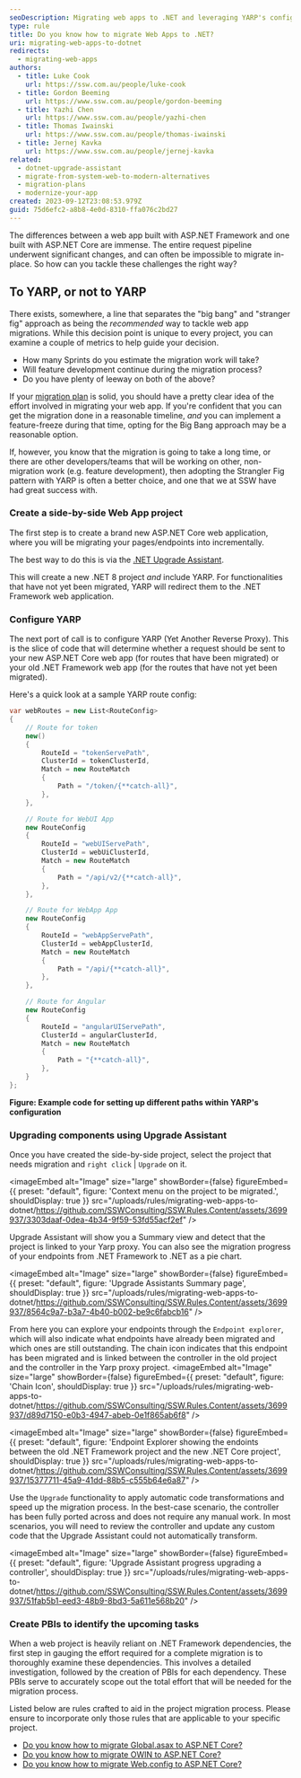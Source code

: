 ```yaml
---
seoDescription: Migrating web apps to .NET and leveraging YARP's configuration and Upgrade Assistant for a seamless transition.
type: rule
title: Do you know how to migrate Web Apps to .NET?
uri: migrating-web-apps-to-dotnet
redirects:
  - migrating-web-apps
authors:
  - title: Luke Cook
    url: https://ssw.com.au/people/luke-cook
  - title: Gordon Beeming
    url: https://www.ssw.com.au/people/gordon-beeming
  - title: Yazhi Chen
    url: https://www.ssw.com.au/people/yazhi-chen
  - title: Thomas Iwainski
    url: https://www.ssw.com.au/people/thomas-iwainski
  - title: Jernej Kavka
    url: https://www.ssw.com.au/people/jernej-kavka
related:
  - dotnet-upgrade-assistant
  - migrate-from-system-web-to-modern-alternatives
  - migration-plans
  - modernize-your-app
created: 2023-09-12T23:08:53.979Z
guid: 75d6efc2-a8b8-4e0d-8310-ffa076c2bd27
---
```


The differences between a web app built with ASP.NET Framework and one built with ASP.NET Core are immense. The entire request pipeline underwent significant changes, and can often be impossible to migrate in-place. So how can you tackle these challenges the right way?
## To YARP, or not to YARP

There exists, somewhere, a line that separates the "big bang" and "stranger fig" approach as being the _recommended_ way to tackle web app migrations. While this decision point is unique to every project, you can examine a couple of metrics to help guide your decision.

* How many Sprints do you estimate the migration work will take?
* Will feature development continue during the migration process?
* Do you have plenty of leeway on both of the above?

If your [migration plan](/migration-plans) is solid, you should have a pretty clear idea of the effort involved in migrating your web app. If you're confident that you can get the migration done in a reasonable timeline, _and_ you can implement a feature-freeze during that time, opting for the Big Bang approach may be a reasonable option.

If, however, you know that the migration is going to take a long time, or there are other developers/teams that will be working on other, non-migration work (e.g. feature development), then adopting the Strangler Fig pattern with YARP is often a better choice, and one that we at SSW have had great success with.

### Create a side-by-side Web App project

The first step is to create a brand new ASP.NET Core web application, where you will be migrating your pages/endpoints into incrementally.

The best way to do this is via the [.NET Upgrade Assistant](https://dotnet.microsoft.com/en-us/platform/upgrade-assistant).

This will create a new .NET 8 project _and_ include YARP. For functionalities that have not yet been migrated, YARP will redirect them to the .NET Framework web application.

### Configure YARP

The next port of call is to configure YARP (Yet Another Reverse Proxy). This is the slice of code that will determine whether a request should be sent to your new ASP.NET Core web app (for routes that have been migrated) or your old .NET Framework web app (for the routes that have not yet been migrated).

Here's a quick look at a sample YARP route config:

```csharp
var webRoutes = new List<RouteConfig>
{
    // Route for token
    new()
    {
        RouteId = "tokenServePath",
        ClusterId = tokenClusterId,
        Match = new RouteMatch
        {
            Path = "/token/{**catch-all}",
        },
    },

    // Route for WebUI App
    new RouteConfig
    {
        RouteId = "webUIServePath",
        ClusterId = webUiClusterId,
        Match = new RouteMatch
        {
            Path = "/api/v2/{**catch-all}",
        },
    },

    // Route for WebApp App
    new RouteConfig
    {
        RouteId = "webAppServePath",
        ClusterId = webAppClusterId,
        Match = new RouteMatch
        {
            Path = "/api/{**catch-all}",
        },
    },

    // Route for Angular
    new RouteConfig
    {
        RouteId = "angularUIServePath",
        ClusterId = angularClusterId,
        Match = new RouteMatch
        {
            Path = "{**catch-all}",
        },
    }
};

```

**Figure: Example code for setting up different paths within YARP's configuration**

### Upgrading components using Upgrade Assistant

Once you have created the side-by-side project, select the project that needs migration and `right click` | `Upgrade` on it.


<imageEmbed
  alt="Image"
  size="large"
  showBorder={false}
  figureEmbed={{
    preset: "default",
    figure: 'Context menu on the project to be migrated.',
    shouldDisplay: true
  }}
  src="/uploads/rules/migrating-web-apps-to-dotnet/https://github.com/SSWConsulting/SSW.Rules.Content/assets/3699937/3303daaf-0dea-4b34-9f59-53fd55acf2ef"
/>

Upgrade Assistant will show you a Summary view and detect that the project is linked to your Yarp proxy.
You can also see the migration progress of your endpoints from .NET Framework to .NET as a pie chart.


<imageEmbed
  alt="Image"
  size="large"
  showBorder={false}
  figureEmbed={{
    preset: "default",
    figure: 'Upgrade Assistants Summary page',
    shouldDisplay: true
  }}
  src="/uploads/rules/migrating-web-apps-to-dotnet/https://github.com/SSWConsulting/SSW.Rules.Content/assets/3699937/8564c9a7-b3a7-4b40-b002-be9c6fabcb16"
/>

From here you can explore your endpoints through the `Endpoint explorer`, which will also indicate what endpoints have already been migrated and which ones are still outstanding.
The chain icon indicates that this endpoint has been migrated and is linked between the controller in the old project and the controller in the Yarp proxy project. 
<imageEmbed
  alt="Image"
  size="large"
  showBorder={false}
  figureEmbed={{
    preset: "default",
    figure: 'Chain Icon',
    shouldDisplay: true
  }}
  src="/uploads/rules/migrating-web-apps-to-dotnet/https://github.com/SSWConsulting/SSW.Rules.Content/assets/3699937/d89d7150-e0b3-4947-abeb-0e1f865ab6f8"
/>


<imageEmbed
  alt="Image"
  size="large"
  showBorder={false}
  figureEmbed={{
    preset: "default",
    figure: 'Endpoint Explorer showing the endoints between the old .NET Framework project and the new .NET Core project',
    shouldDisplay: true
  }}
  src="/uploads/rules/migrating-web-apps-to-dotnet/https://github.com/SSWConsulting/SSW.Rules.Content/assets/3699937/15377711-45a9-41dd-88b5-c555b64e6a87"
/>

Use the `Upgrade` functionality to apply automatic code transformations and speed up the migration process.
In the best-case scenario, the controller has been fully ported across and does not require any manual work.
In most scenarios, you will need to review the controller and update any custom code that the Upgrade Assistant could not automatically transform.


<imageEmbed
  alt="Image"
  size="large"
  showBorder={false}
  figureEmbed={{
    preset: "default",
    figure: 'Upgrade Assistant progress upgrading a controller',
    shouldDisplay: true
  }}
  src="/uploads/rules/migrating-web-apps-to-dotnet/https://github.com/SSWConsulting/SSW.Rules.Content/assets/3699937/51fab5b1-eed3-48b9-8bd3-5a611e568b20"
/>

### Create PBIs to identify the upcoming tasks

When a web project is heavily reliant on .NET Framework dependencies, the first step in gauging the effort required for a complete migration is to thoroughly examine these dependencies. This involves a detailed investigation, followed by the creation of PBIs for each dependency. These PBIs serve to accurately scope out the total effort that will be needed for the migration process.

Listed below are rules crafted to aid in the project migration process. Please ensure to incorporate only those rules that are applicable to your specific project.

* [Do you know how to migrate Global.asax to ASP.NET Core?](/migrate-global-asax-to-asp-net-core)
* [Do you know how to migrate OWIN to ASP.NET Core?](/know-how-to-migrate-owin-to-asp-net-core)
* [Do you know how to migrate Web.config to ASP.NET Core?](/know-how-to-migrate-web-config-to-asp-net-core)